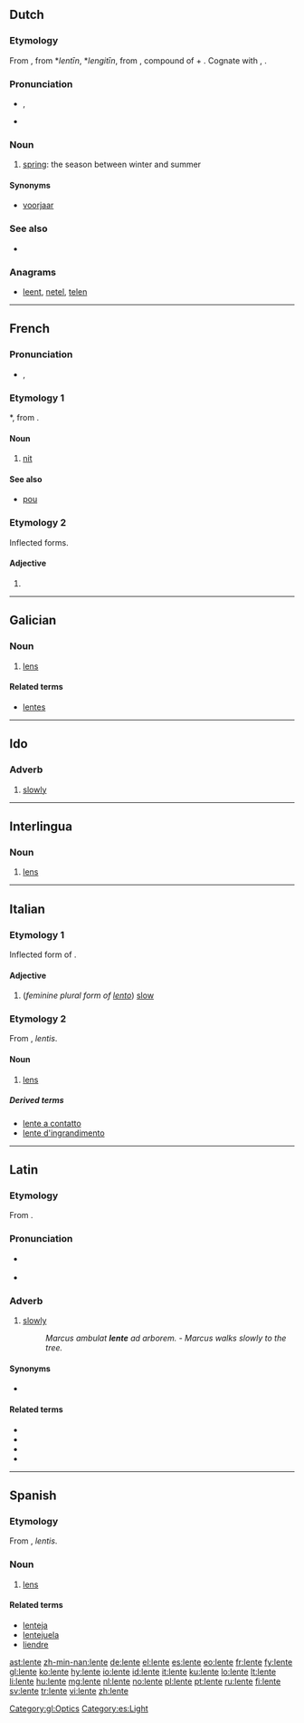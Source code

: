 ==Dutch==

===Etymology===
From {{etyl|dum|nl}} {{term|lentijn|lang=dum}}, from {{etyl|odt|nl}} *''lentīn'', *''lengitīn'', from {{proto|Germanic|langatīnaz|lang=nl}}, compound of {{proto|Germanic|langaz|long|lang=|title=}} + {{proto|Germanic|tīnaz|day|lang=|title=}}. Cognate with {{etyl|en|-}} {{term|Lent|lang=en}}, {{etyl|de|-}} {{term|Lenz|lang=de}}.

===Pronunciation===
* {{IPA|/ˈlentə/|lang=nl}}, {{SAMPA|/"lent@/|lang=nl}}
* {{audio|Nl-lente.ogg|audio}}

===Noun===
{{nl-noun|g=f|lentes|lentetje}}

# [[spring]]: the season between winter and summer

====Synonyms====
* [[voorjaar]]

===See also===
* {{list|nl|seasons}}

===Anagrams===
* [[leent#Dutch|leent]], [[netel#Dutch|netel]], [[telen#Dutch|telen]]

----

==French==

===Pronunciation===
* {{IPA|/lɑ̃t/}}, {{SAMPA|/lA~t/|lang=fr}}

===Etymology 1===
{{etyl|VL.|fr}} *{{term||lenditem}}, from {{etyl|la|fr}} {{term|lens|lang=la}}.

====Noun====
{{fr-noun|f}}

# {{zoology|lang=fr}} [[nit]]

====See also====
* [[pou#French|pou]] {{m}}

===Etymology 2===
Inflected forms.

====Adjective====
{{fr-adj-form|f}}

# {{feminine of|lent|lang=fr}}

----

==Galician==

===Noun===
{{gl-noun|f}}

# [[lens]]

====Related terms====
* [[lentes]]

[[Category:gl:Optics]]

----

==Ido==

===Adverb===
{{head|io|adverb}}

# [[slowly]]

----

==Interlingua==

===Noun===
{{head|ia|noun}}

# [[lens]]

----

==Italian==

===Etymology 1===
Inflected form of {{term|lento|lang=it}}.

====Adjective====
{{head|it|adjective form}} {{f}}{{p}}

# (''feminine plural form of [[lento#Italian|lento]]'') [[slow]]

===Etymology 2===
From {{etyl|la|it}} {{term|lens|lēns|lentil|lang=la}}, ''lentis''.

====Noun====
{{it-noun|lent|f|e|i}}

# [[lens]]

=====Derived terms=====
* [[lente a contatto]]
* [[lente d'ingrandimento]]

----

==Latin==

===Etymology===
From {{suffix|lentus|e|alt2=ē|gloss1=slow|lang=la}}.

===Pronunciation===
* {{a|Classical}} {{IPA|/ˈlen.teː/|lang=la}}
* {{audio|la-cls-lente.ogg|Audio (Classical)}}

===Adverb===
{{la-adv|lent||e}}

# [[slowly]]
#: ''Marcus ambulat '''lente''' ad arborem.'' - ''Marcus walks slowly to the tree.''

====Synonyms====
* {{sense|slowly}} {{l|la|tarde|tardē}}

====Related terms====
* {{l|la|lentesco|lentēscō}}
* {{l|la|lentitudo|lentitūdō}}
* {{l|la|lentulus}}
* {{l|la|lentus}}

----

==Spanish==

===Etymology===
From {{etyl|la|es}} {{term|lens|lēns|lentil|lang=la}}, ''lentis''.

===Noun===
{{es-noun|mf}}

# [[lens]]

====Related terms====
* [[lenteja]]
* [[lentejuela]]
* [[liendre]]

[[Category:es:Light]]

[[ast:lente]]
[[zh-min-nan:lente]]
[[de:lente]]
[[el:lente]]
[[es:lente]]
[[eo:lente]]
[[fr:lente]]
[[fy:lente]]
[[gl:lente]]
[[ko:lente]]
[[hy:lente]]
[[io:lente]]
[[id:lente]]
[[it:lente]]
[[ku:lente]]
[[lo:lente]]
[[lt:lente]]
[[li:lente]]
[[hu:lente]]
[[mg:lente]]
[[nl:lente]]
[[no:lente]]
[[pl:lente]]
[[pt:lente]]
[[ru:lente]]
[[fi:lente]]
[[sv:lente]]
[[tr:lente]]
[[vi:lente]]
[[zh:lente]]